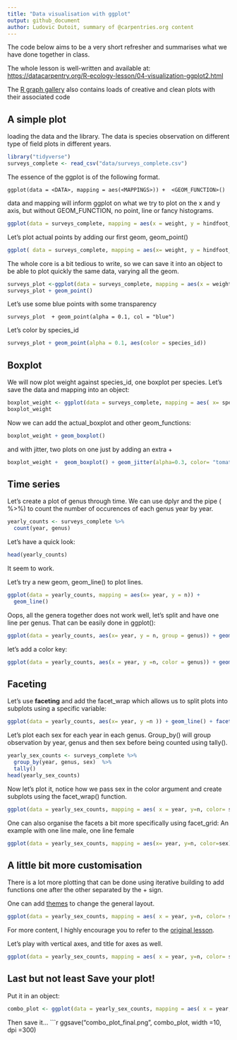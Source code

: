 ```yaml
---
title: "Data visualisation with ggplot"
output: github_document
author: Ludovic Dutoit, summary of @carpentries.org content
---
```


The code below aims to be a very short refresher and summarises what we have done together in class.

The whole lesson is well-written and available at:
[https://datacarpentry.org/R-ecology-lesson/04-visualization-ggplot2.html](https://datacarpentry.org/R-ecology-lesson/04-visualization-ggplot2.html)

The [R graph gallery](R graph gallery) also contains loads of creative and clean plots with their associated code


## A simple plot
loading the data and the library. The data is species observation on different type of field plots in different years.
```r
library("tidyverse")
surveys_complete <- read_csv("data/surveys_complete.csv")
```

The essence of the ggplot is of the following format.

```
ggplot(data = <DATA>, mapping = aes(<MAPPINGS>)) +  <GEOM_FUNCTION>()
```

data and mapping will inform ggplot on what we try to plot on the x and y axis, but without GEOM_FUNCTION, no point, line or fancy histograms.

```r
ggplot(data = surveys_complete, mapping = aes(x = weight, y = hindfoot_length))
```

Let's plot actual points by adding our first geom, geom_point()

```r
ggplot( data = surveys_complete, mapping = aes(x= weight, y = hindfoot_length)) + geom_point()
```


The whole core is a bit tedious to write, so we can save it into an object to be able to plot quickly the same data, varying all the geom.

```r
surveys_plot <-ggplot(data = surveys_complete, mapping = aes(x = weight, y = hindfoot_length))
surveys_plot + geom_point()
```


Let's use some blue points with some transparency

```
surveys_plot  + geom_point(alpha = 0.1, col = "blue")
```

Let's color by species_id
```r
surveys_plot + geom_point(alpha = 0.1, aes(color = species_id))
```

## Boxplot
We will now plot weight against species_id, one boxplot per species.
Let's save the data and mapping into an object:

```r
boxplot_weight <- ggplot(data = surveys_complete, mapping = aes( x= species_id, y=weight)) 
boxplot_weight
```
Now we can add the actual_boxplot and other geom_functions:

```r
boxplot_weight + geom_boxplot()
```

and with jitter, two plots on one just by adding an extra +

```r
boxplot_weight +  geom_boxplot() + geom_jitter(alpha=0.3, color= "tomato")
```

## Time series

Let's create a plot of genus through time. We can use dplyr and the pipe ( %>%) to count the number of occurences of each genus year by year.

```r
yearly_counts <- surveys_complete %>%
  count(year, genus)
```

Let's have a quick look:
```r
head(yearly_counts)
```

It seem to work.

Let's try a new geom, geom_line() to plot lines.
```r
ggplot(data = yearly_counts, mapping = aes(x= year, y = n)) +
  geom_line()
```

Oops, all the genera together does not work well, let's split and have one line per genus. That can be easily done in ggplot():

```r
ggplot(data = yearly_counts, aes(x= year, y = n, group = genus)) + geom_line()
```

let's add a color key:
```r
ggplot(data = yearly_counts, aes(x = year, y =n, color = genus)) + geom_line()
```

## Faceting
Let's use **faceting** and add the facet_wrap which allows us to split plots into subplots using a specific variable:
```r
ggplot(data = yearly_counts, aes(x= year, y =n )) + geom_line() + facet_wrap(facets = vars(genus))
```


Let's plot each sex for each year in each genus. Group_by() will group observation by year, genus and then sex before being counted using tally().

```r
yearly_sex_counts <- surveys_complete %>% 
  group_by(year, genus, sex)  %>% 
  tally()
head(yearly_sex_counts)
```

Now let's plot it, notice how we pass sex in the color argument and create subplots using the facet_wrap() function.

```r
ggplot(data = yearly_sex_counts, mapping = aes( x = year, y=n, color= sex))+ geom_line() + facet_wrap(facets = vars(genus) ) 
```

One can also organise the facets a bit more specifically using facet_grid:
An example with one line male, one line female

```r
ggplot(data = yearly_sex_counts, mapping = aes(x= year, y=n, color=sex)) + geom_line() + facet_grid(rows=vars(sex), cols = vars(genus)) 
```


## A little bit more customisation

There is a lot more plotting that can be done using iterative building to add functions one after the other separated by the + sign.


One can add [themes](https://ggplot2.tidyverse.org/reference/ggtheme.html) to change the general layout.
```r
ggplot(data = yearly_sex_counts, mapping = aes( x = year, y=n, color= sex))+ geom_line() + facet_wrap(facets = vars(genus) ) + theme_bw() 
```

For more content, I highly encourage you to refer to the [original lesson](https://datacarpentry.org/R-ecology-lesson/04-visualization-ggplot2.html). 


Let's play with vertical axes, and title for axes as well. 

```r
ggplot(data = yearly_sex_counts, mapping = aes( x = year, y=n, color= sex))+ geom_line() + facet_wrap(facets = vars(genus) ) +labs(title = "Observed genera through time", x= "Year of observation", y = "Number of individuals") + theme_bw() + theme(text=element_text(size=16), axis.text.x = element_text(colour = "grey20", angle = 90, size = 12))

```

## Last but not least Save your plot!

Put it in an object:
```r
combo_plot <- ggplot(data = yearly_sex_counts, mapping = aes( x = year, y=n, color= sex))+ geom_line() + facet_wrap(facets = vars(genus) ) +labs(title = "Observed genera through time", x= "Year of observation", y = "Number of individuals") + theme_bw() + theme(text=element_text(size=16), axis.text.x = element_text(colour = "grey20", angle = 90, size = 12))
```

Then save it...
```r
ggsave("combo_plot_final.png", combo_plot, width =10, dpi =300)

